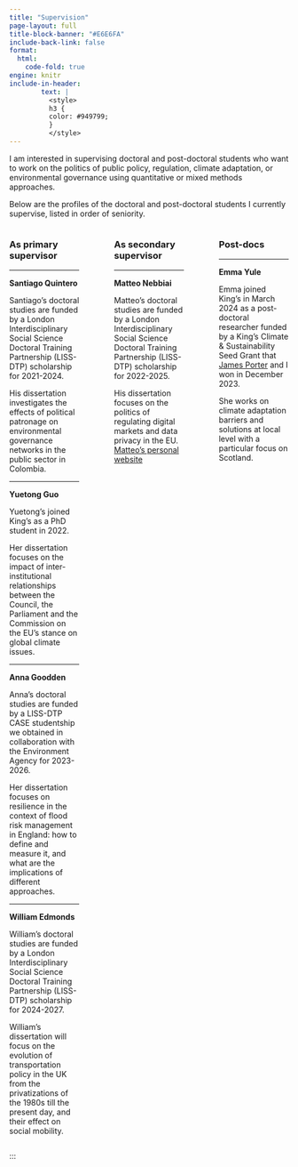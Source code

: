 ```yaml
---
title: "Supervision"
page-layout: full
title-block-banner: "#E6E6FA"
include-back-link: false
format: 
  html:
    code-fold: true
engine: knitr
include-in-header: 
        text: |
          <style>
          h3 {
          color: #949799;
          }
          </style>
---
```


I am interested in supervising doctoral and post-doctoral students who want to work on the politics of public policy, regulation, climate adaptation, or environmental governance using quantitative or mixed methods approaches.  

Below are the profiles of the doctoral and post-doctoral students I currently supervise, listed in order of seniority.

<!--  https://stackoverflow.com/questions/74162212/two-columns-layout-in-quarto -->

:::: {.columns}

::: {.column width="30%"}
### As primary supervisor

---------------------------

**Santiago Quintero**

Santiago's doctoral studies are funded by a London Interdisciplinary Social Science Doctoral Training Partnership (LISS-DTP) scholarship for 2021-2024. 

His dissertation investigates the effects of political patronage on environmental governance networks in the public sector in Colombia.

---------------------------

**Yuetong Guo**

Yuetong's joined King's as a PhD student in 2022. 

Her dissertation focuses on the impact of inter-institutional relationships between the Council, the Parliament and the Commission on the EU's stance on global climate issues.


---------------------------


**Anna Goodden**

Anna's doctoral studies are funded by a LISS-DTP CASE studentship we obtained in collaboration with the Environment Agency for 2023-2026. 

Her dissertation focuses on resilience in the context of flood risk management in England: how to define and measure it, and what are the implications of different approaches.

---------------------------

**William Edmonds**

William's doctoral studies are funded by a London Interdisciplinary Social Science Doctoral Training Partnership (LISS-DTP) scholarship for 2024-2027.

William's dissertation will focus on the evolution of transportation policy in the UK from the privatizations of the 1980s till the present day, and their effect on social mobility.
:::

::: {.column width="5%"}
<!-- empty column to create gap -->
:::

::: {.column width="30%"}
### As secondary supervisor

---------------------------

**Matteo Nebbiai**

Matteo's doctoral studies are funded by a London Interdisciplinary Social Science Doctoral Training Partnership (LISS-DTP) scholarship for 2022-2025. 

His dissertation focuses on the politics of regulating digital markets and data privacy in the EU.
[Matteo's personal website](https://www.matteonebbiai.site/)

:::

::: {.column width="5%"}
<!-- empty column to create gap -->
:::

::: {.column width="30%"}
### Post-docs

---------------------------

**Emma Yule** 

Emma joined King's in March 2024 as a post-doctoral researcher funded by a King's Climate & Sustainability Seed Grant that [James Porter](https://www.kcl.ac.uk/people/james-porter) and I won in December 2023. 

She works on climate adaptation barriers and solutions at local level with a particular focus on Scotland. 
:::

::::








:::